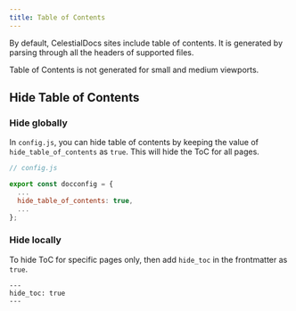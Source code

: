 ```yaml
---
title: Table of Contents
---
```


By default, CelestialDocs sites include table of contents. It is generated by parsing through all the headers of supported files. 

<Callout variant="warning">
Table of Contents is not generated for small and medium viewports. 
</Callout>

## Hide Table of Contents

### Hide globally

In `config.js`, you can hide table of contents by keeping the value of `hide_table_of_contents` as `true`. This will hide the ToC for all pages. 

```js
// config.js

export const docconfig = {
  ...
  hide_table_of_contents: true,
  ...
};
```

### Hide locally

To hide ToC for specific pages only, then add `hide_toc` in the frontmatter as `true`.
```
---
hide_toc: true
---
```